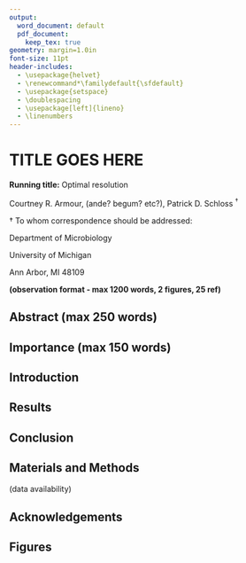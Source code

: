 ```yaml
---
output:
  word_document: default
  pdf_document:
    keep_tex: true
geometry: margin=1.0in
font-size: 11pt
header-includes:
  - \usepackage{helvet}
  - \renewcommand*\familydefault{\sfdefault}
  - \usepackage{setspace}
  - \doublespacing
  - \usepackage[left]{lineno}
  - \linenumbers
---
```



# TITLE GOES HERE

\vspace{20mm}

**Running title:** Optimal resolution

\vspace{10mm}

Courtney R. Armour, (ande? begum? etc?), Patrick D. Schloss ${^\dagger}$

\vspace{20mm}

${\dagger}$ To whom correspondence should be addressed:

\href{mailto:pschloss@umich.edu}{pschloss@umich.edu}

Department of Microbiology

University of Michigan

Ann Arbor, MI 48109

\vspace{20mm}

**(observation format - max 1200 words, 2 figures, 25 ref)**

\newpage



## Abstract (max 250 words)

## Importance (max 150 words)

\newpage

## Introduction

\newpage

## Results

\newpage

## Conclusion

\newpage

## Materials and Methods
(data availability)

\newpage

## Acknowledgements

\newpage

## Figures

